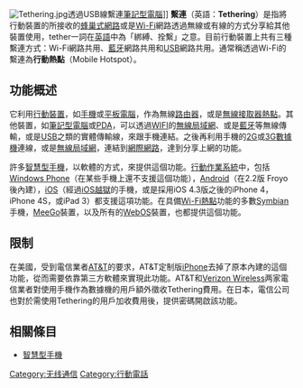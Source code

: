 {{NoteTA
|G1=IT
|G2=Communication
}}
{{命名}}
{{unreferenced|time=2010-06-09T06:39:50+00:00}}
[[File:Tethering.jpg|thumb]]透過USB線繫連[[筆記型電腦|筆記型電腦]]]]
'''繫連'''（英語：'''Tethering'''）是指將行動裝置的所接收的[[蜂巢式網路|蜂巢式網路]]或是[[Wi-Fi|Wi-Fi]]網路透過無線或有線的方式分享給其他裝置使用，tether一詞在[[英語|英語]]中為「綁縛、拴繫」之意。目前行動裝置上共有三種繫連方式：Wi-Fi網路共用、[[藍牙|藍牙]]網路共用和[[USB|USB]]網路共用。通常稱透過Wi-Fi的繫連為'''行動熱點'''（Mobile Hotspot）。

==功能概述==
它利用[[行動裝置|行動裝置]]，如[[手機|手機]]或[[平板電腦|平板電腦]]，作為無線[[路由器|路由器]]，或是[[無線接取器|無線接取器]][[熱點_(Wi-Fi)|熱點]]。其他裝置，如[[筆記型電腦|筆記型電腦]]或[[PDA|PDA]]，可以透過[[WIFI|WIFI]]的[[無線局域網|無線局域網]]、或是[[藍牙|藍牙]]等無線傳輸，或是[[USB|USB]]之類的實體傳輸線，來跟手機連結。之後再利用手機的[[2G|2G]]或[[3G|3G]][[數據機|數據機]]連線，或是[[無線局域網|無線局域網]]，連結到[[網際網路|網際網路]]，達到分享上網的功能。

許多[[智慧型手機|智慧型手機]]，以軟體的方式，來提供這個功能。[[行動作業系統|行動作業系統]]中，包括[[Windows_Phone|Windows Phone]]（在某些手機上還不支援這個功能），[[Android|Android]]（在2.2版 Froyo後內建），[[iOS|iOS]]（經過[[iOS越獄|iOS越獄]]的手機，或是採用iOS 4.3版之後的iPhone 4，iPhone 4S，或iPad 3）都支援這項功能。在具備[[Wi-Fi|Wi-Fi]][[熱點_(Wi-Fi)|熱點]]功能的多數[[Symbian|Symbian]]手機，[[MeeGo|MeeGo]]裝置，以及所有的[[WebOS|WebOS]]裝置，也都提供這個功能。

==限制==
在美國，受到電信業者[[AT&T|AT&T]]的要求，AT&T定制版[[iPhone|iPhone]]去掉了原本內建的這個功能，從而需要依靠第三方軟體來實現此功能。AT&T和[[Verizon_Wireless|Verizon Wireless]]两家電信業者對使用手機作為數據機的用戶額外徵收Tethering費用。在日本，電信公司也對於需使用Tethering的用戶加收費用後，提供密碼開啟該功能。

== 相關條目 ==
* [[智慧型手機|智慧型手機]]
{{Network-stub}}
[[Category:无线通信|Category:无线通信]]
[[Category:行動電話|Category:行動電話]]